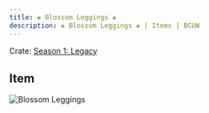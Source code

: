 ```yaml
---
title: ❀ Blossom Leggings ❀
description: ❀ Blossom Leggings ❀ | Items | BCUW
---
```


Crate: [Season 1: Legacy](/crates/season/s1/)

## Item
![Blossom Leggings](https://cdn.bcuw.xyz/2D/legacy/blossom_leggings.png)